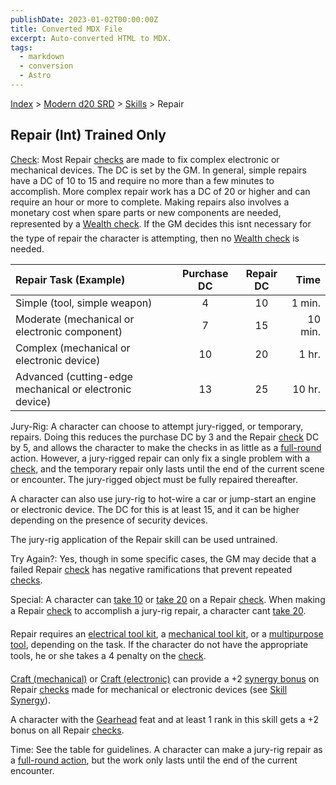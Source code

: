 ```yaml
---
publishDate: 2023-01-02T00:00:00Z
title: Converted MDX File
excerpt: Auto-converted HTML to MDX.
tags:
  - markdown
  - conversion
  - Astro
---
```


[Index](-index) > [Modern d20 SRD](modern-d20-srd-index) > [Skills](modern-d20-srd-skills-index) > Repair

## Repair (Int) Trained Only

[Check](modern-d20-srd-skills-skill-basics-php#skill-check-index): Most Repair [checks](modern-d20-srd-skills-skill-basics-php#skill-check-index) are made to fix complex electronic or mechanical devices. The DC is set by the GM. In general, simple repairs have a DC of 10 to 15 and require no more than a few minutes to accomplish. More complex repair work has a DC of 20 or higher and can require an hour or more to complete. Making repairs also involves a monetary cost when spare parts or new components are needed, represented by a [Wealth
check](modern-d20-srd-wealth-wealth-check). If the GM decides this isnt necessary for the type of repair the character is attempting, then no [Wealth
check](modern-d20-srd-wealth-wealth-check) is needed.

| Repair Task (Example)                                   | Purchase DC | Repair DC |    Time |
| :------------------------------------------------------ | :---------: | :-------: | ------: |
| Simple (tool, simple weapon)                            |      4      |    10     |  1 min. |
| Moderate (mechanical or electronic component)           |      7      |    15     | 10 min. |
| Complex (mechanical or electronic device)               |     10      |    20     |   1 hr. |
| Advanced (cutting-edge mechanical or electronic device) |     13      |    25     |  10 hr. |

Jury-Rig: A character can choose to attempt jury-rigged, or temporary, repairs. Doing this reduces the purchase DC by 3 and the Repair [check](modern-d20-srd-skills-skill-basics-php#skill-check-index) DC by 5, and allows the character to make the checks in as little as a [full-round](modern-d20-srd-combat-full-round-actions) action. However, a jury-rigged repair can only fix a single problem with a [check](modern-d20-srd-skills-skill-basics-php#skill-check-index), and the temporary repair only lasts until the end of the current scene or encounter. The jury-rigged object must be fully repaired thereafter.

A character can also use jury-rig to hot-wire a car or jump-start an engine or electronic device. The DC for this is at least 15, and it can be higher depending on the presence of security devices.

The jury-rig application of the Repair skill can be used untrained.

Try Again?: Yes, though in some specific cases, the GM may decide that a failed Repair [check](modern-d20-srd-skills-skill-basics-php#skill-check-index) has negative ramifications that prevent repeated [checks](modern-d20-srd-skills-skill-basics-php#skill-check-index).

Special: A character can [take
10](modern-d20-srd-skills-skill-basics-php#take10-index) or [take 20](modern-d20-srd-skills-skill-basics-php#take20-index) on a Repair [check](modern-d20-srd-skills-skill-basics-php#skill-check-index). When making a Repair [check](modern-d20-srd-skills-skill-basics-php#skill-check-index) to accomplish a jury-rig repair, a character cant [take
20](modern-d20-srd-skills-skill-basics-php#take20-index).

Repair requires an [electrical
tool kit](modern-d20-srd-equipment-professional-equipment), a [mechanical
tool kit](modern-d20-srd-equipment-professional-equipment), or a [multipurpose
tool](modern-d20-srd-equipment-professional-equipment), depending on the task. If the character do not have the appropriate tools, he or she takes a 4 penalty on the [check](modern-d20-srd-skills-skill-basics-php#skill-check-index).

[Craft (mechanical)](modern-d20-srd-skills-craft-mechanical) or [Craft
(electronic)](modern-d20-srd-skills-craft-electronic) can provide a +2 [synergy
bonus](modern-d20-srd-skills-skill-basics-php#skill-synergy-index) on Repair [checks](modern-d20-srd-skills-skill-basics-php#skill-check-index) made for mechanical or electronic devices (see [Skill
Synergy](modern-d20-srd-skills-skill-basics-php#skill-synergy-index)).

A character with the [Gearhead](modern-d20-srd-feats-gearhead) feat and at least 1 rank in this skill gets a +2 bonus on all Repair [checks](modern-d20-srd-skills-skill-basics-php#skill-check-index).

Time: See the table for guidelines. A character can make a jury-rig repair
as a [full-round action](modern-d20-srd-combat-full-round-actions), but the work only lasts until the end of the current
encounter.
